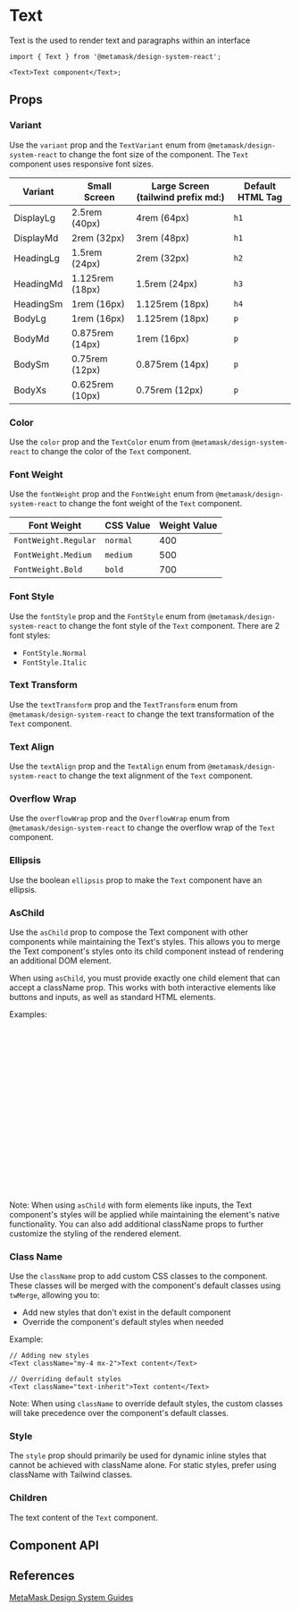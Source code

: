 

# Text

Text is the used to render text and paragraphs within an interface

```tsx
import { Text } from '@metamask/design-system-react';

<Text>Text component</Text>;
```

<Canvas of={TextStories.Default} />

## Props

### Variant

Use the `variant` prop and the `TextVariant` enum from `@metamask/design-system-react` to change the font size of the component. The `Text` component uses responsive font sizes.

<table>
  <thead>
    <tr>
      <th>Variant</th>
      <th>Small Screen</th>
      <th>Large Screen (tailwind prefix md:)</th>
      <th>Default HTML Tag</th>
    </tr>
  </thead>
  <tbody>
    <tr>
      <td>DisplayLg</td>
      <td>2.5rem (40px)</td>
      <td>4rem (64px)</td>
      <td>
        <code>h1</code>
      </td>
    </tr>
    <tr>
      <td>DisplayMd</td>
      <td>2rem (32px)</td>
      <td>3rem (48px)</td>
      <td>
        <code>h1</code>
      </td>
    </tr>
    <tr>
      <td>HeadingLg</td>
      <td>1.5rem (24px)</td>
      <td>2rem (32px)</td>
      <td>
        <code>h2</code>
      </td>
    </tr>
    <tr>
      <td>HeadingMd</td>
      <td>1.125rem (18px)</td>
      <td>1.5rem (24px)</td>
      <td>
        <code>h3</code>
      </td>
    </tr>
    <tr>
      <td>HeadingSm</td>
      <td>1rem (16px)</td>
      <td>1.125rem (18px)</td>
      <td>
        <code>h4</code>
      </td>
    </tr>
    <tr>
      <td>BodyLg</td>
      <td>1rem (16px)</td>
      <td>1.125rem (18px)</td>
      <td>
        <code>p</code>
      </td>
    </tr>
    <tr>
      <td>BodyMd</td>
      <td>0.875rem (14px)</td>
      <td>1rem (16px)</td>
      <td>
        <code>p</code>
      </td>
    </tr>
    <tr>
      <td>BodySm</td>
      <td>0.75rem (12px)</td>
      <td>0.875rem (14px)</td>
      <td>
        <code>p</code>
      </td>
    </tr>
    <tr>
      <td>BodyXs</td>
      <td>0.625rem (10px)</td>
      <td>0.75rem (12px)</td>
      <td>
        <code>p</code>
      </td>
    </tr>
  </tbody>
</table>

<Canvas of={TextStories.Variant} />

### Color

Use the `color` prop and the `TextColor` enum from `@metamask/design-system-react` to change the color of the `Text` component.

<Canvas of={TextStories.Color} />

### Font Weight

Use the `fontWeight` prop and the `FontWeight` enum from `@metamask/design-system-react` to change the font weight of the `Text` component.

<table>
  <thead>
    <tr>
      <th>Font Weight</th>
      <th>CSS Value</th>
      <th>Weight Value</th>
    </tr>
  </thead>
  <tbody>
    <tr>
      <td>
        <code>FontWeight.Regular</code>
      </td>
      <td>
        <code>normal</code>
      </td>
      <td>400</td>
    </tr>
    <tr>
      <td>
        <code>FontWeight.Medium</code>
      </td>
      <td>
        <code>medium</code>
      </td>
      <td>500</td>
    </tr>
    <tr>
      <td>
        <code>FontWeight.Bold</code>
      </td>
      <td>
        <code>bold</code>
      </td>
      <td>700</td>
    </tr>
  </tbody>
</table>

<Canvas of={TextStories.FontWeightStory} />

### Font Style

Use the `fontStyle` prop and the `FontStyle` enum from `@metamask/design-system-react` to change the font style of the `Text` component. There are 2 font styles:

- `FontStyle.Normal`
- `FontStyle.Italic`

<Canvas of={TextStories.FontStyleStory} />

### Text Transform

Use the `textTransform` prop and the `TextTransform` enum from `@metamask/design-system-react` to change the text transformation of the `Text` component.

<Canvas of={TextStories.TextTransformStory} />

### Text Align

Use the `textAlign` prop and the `TextAlign` enum from `@metamask/design-system-react` to change the text alignment of the `Text` component.

<Canvas of={TextStories.TextAlignStory} />

### Overflow Wrap

Use the `overflowWrap` prop and the `OverflowWrap` enum from `@metamask/design-system-react` to change the overflow wrap of the `Text` component.

<Canvas of={TextStories.OverflowWrapStory} />

### Ellipsis

Use the boolean `ellipsis` prop to make the `Text` component have an ellipsis.

<Canvas of={TextStories.Ellipsis} />

### AsChild

Use the `asChild` prop to compose the Text component with other components while maintaining the Text's styles. This allows you to merge the Text component's styles onto its child component instead of rendering an additional DOM element.

When using `asChild`, you must provide exactly one child element that can accept a className prop. This works with both interactive elements like buttons and inputs, as well as standard HTML elements.

<Canvas of={TextStories.AsChild} />

Examples:

```jsx
// Span example
<Text asChild className="block">
  <span>Text rendered as span</span>
</Text>

// Button example with click handler
<Text asChild className="block">
  <button type="button" onClick={() => console.log('button clicked')}>
    Text rendered as button
  </button>
</Text>

// Input example with styling
<Text asChild className="bg-default border border-default">
  <input
    type="text"
    placeholder="Rendered as input"
    defaultValue="Text component as input"
  />
</Text>
```

Note: When using `asChild` with form elements like inputs, the Text component's styles will be applied while maintaining the element's native functionality. You can also add additional className props to further customize the styling of the rendered element.

### Class Name

Use the `className` prop to add custom CSS classes to the component. These classes will be merged with the component's default classes using `twMerge`, allowing you to:

- Add new styles that don't exist in the default component
- Override the component's default styles when needed

Example:

```tsx
// Adding new styles
<Text className="my-4 mx-2">Text content</Text>

// Overriding default styles
<Text className="text-inherit">Text content</Text>
```

Note: When using `className` to override default styles, the custom classes will take precedence over the component's default classes.

### Style

The `style` prop should primarily be used for dynamic inline styles that cannot be achieved with className alone. For static styles, prefer using className with Tailwind classes.

### Children

The text content of the `Text` component.

## Component API

<Controls of={TextStories.Default} />

## References

[MetaMask Design System Guides](https://www.notion.so/MetaMask-Design-System-Guides-Design-f86ecc914d6b4eb6873a122b83c12940)
